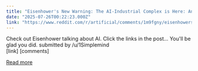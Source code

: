```yaml
---
title: "Eisenhower's New Warning: The AI-Industrial Complex is Here: And It's Not Going away."
date: "2025-07-26T00:22:23.000Z"
link: "https://www.reddit.com/r/artificial/comments/1m9fgny/eisenhowers_new_warning_the_aiindustrial_complex/"
---
```


Check out Eisenhower talking about AI. Click the links in the post... You'll be glad you did.
    submitted by    /u/1Simplemind  
 [link]   [comments]

[Read more](https://www.reddit.com/r/artificial/comments/1m9fgny/eisenhowers_new_warning_the_aiindustrial_complex/)
